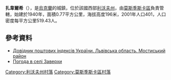 {{coord|49|51|2|N|23|2|33|E|scale:100000|display=title}}

'''扎韋爾希'''（{{lang-uk|Заверхи}}），是[[烏克蘭|烏克蘭]]的城鎮，位於該國西部[[利沃夫州|利沃夫州]]，由[[莫斯季斯卡區|莫斯季斯卡區]]負責管轄，始建於1940年，面積0.77平方公里，海拔高度196米，2001年人口401，人口密度每平方公里519.43人。

==參考資料==
*[http://www.uaidx.com/13/294/index Довідник поштових індексів України. Львівська область. Мостиський район] {{Wayback|url=http://www.uaidx.com/13/294/index |date=20161018190804 }}
* [http://weather.in.ua/ua/l'vovskaja/8099 Погода в селі Заверхи] {{Wayback|url=http://weather.in.ua/ua/l'vovskaja/8099 |date=20160305211123 }}

[[Category:利沃夫州村落|Category:利沃夫州村落]]
[[Category:莫斯季斯卡區村落|Category:莫斯季斯卡區村落]]


{{Lviv-geo-stub}}